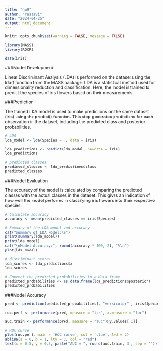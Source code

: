 ```yaml
---
title: "hw9"
author: "Yasasvi"
date: "2024-04-25"
output: html_document
---
```


```r
knitr::opts_chunk$set(warning = FALSE, message = FALSE)

library(MASS)
library(ROCR)

data(iris)
```
###Model Development

Linear Discriminant Analysis (LDA) is performed on the dataset using the lda() function from the MASS package. LDA is a statistical method used for dimensionality reduction and classification. Here, the model is trained to predict the species of iris flowers based on their measurements.

###Prediction

The trained LDA model is used to make predictions on the same dataset (iris) using the predict() function. This step generates predictions for each observation in the dataset, including the predicted class and posterior probabilities.
```r
# LDA
lda_model <- lda(Species ~ ., data = iris)

lda_predictions <- predict(lda_model, newdata = iris)
lda_predictions

# predicted classes
predicted_classes <- lda_predictions$class
predicted_classes
```
###Model Evaluation

The accuracy of the model is calculated by comparing the predicted classes with the actual classes in the dataset. This gives an indication of how well the model performs in classifying iris flowers into their respective species.
```r
# Calculate accuracy
accuracy <- mean(predicted_classes == iris$Species)

# Summary of the LDA model and accuracy
cat("Summary of LDA Model:\n")
print(summary(lda_model))
print(lda_model)
cat("\nModel Accuracy:", round(accuracy * 100, 2), "%\n")
plot(lda_model)

# discriminant scores
lda_scores <- lda_predictions$x
lda_scores

# Convert the predicted probabilities to a data frame
predicted_probabilities <- as.data.frame(lda_predictions$posterior)
predicted_probabilities
```
###Model Accuracy

```r
pred <- prediction(predicted_probabilities[, "versicolor"], iris$Species == "versicolor")

roc.perf <- performance(pred, measure = "tpr", x.measure = "fpr")

auc.train <- performance(pred, measure = "auc")@y.values[[1]]

# ROC curve
plot(roc.perf, main = "ROC Curve", col = "blue", lwd = 2)
abline(a = 0, b = 1, lty = 2, col = "red")
text(x = 0.5, y = 0.3, paste("AUC = ", round(auc.train, 3), sep = ""))
```